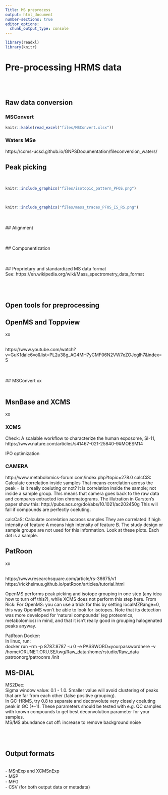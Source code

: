 ```yaml
---
Title: MS preprocess
output: html_document
number-sections: true
editor_options: 
  chunk_output_type: console
---
```


```r
library(readxl)
library(knitr)
```

# **Pre-processing HRMS data** {#MSPreprocess}

<br><br>

## Raw data conversion

### MSConvert

```r
knitr::kable(read_excel("files/MSConvert.xlsx"))

```

### Waters MSe

https://ccms-ucsd.github.io/GNPSDocumentation/fileconversion_waters/

## Peak picking

<br>

```r
knitr::include_graphics("files/isotopic_pattern_PFOS.png")

```

<br>

```r
knitr::include_graphics("files/mass_traces_PFOS_IS_RS.png")

```

<br><br> \## Alignment

<br><br> \## Componentization

<br><br> \## Proprietary and standardized MS data format <br> See: https://en.wikipedia.org/wiki/Mass_spectrometry_data_format

<br><br>

## Open tools for preprocessing

## OpenMS and Toppview

xx

<br> https://www.youtube.com/watch?v=GuK1daIc6vo&list=PL2u38g_AG4MH7yCMF06N2VW7eZOJcglh7&index=5

<br><br> \## MSConvert xx <br><br>

## MsnBase and XCMS

xx <br>

### XCMS

Check: A scalable workflow to characterize the human exposome, SI-11, https://www.nature.com/articles/s41467-021-25840-9#MOESM14

IPO optimization

### CAMERA

http://www.metabolomics-forum.com/index.php?topic=278.0 calcCiS: Calculate correlation inside samples That means correlation across the peak = is it really coeluting or not? It is correlation inside the sample; not inside a sample group. This means that camera goes back to the raw data and compares extracted ion chromatograms. The illutration in Carsten's paper show this: http://pubs.acs.org/doi/abs/10.1021/ac202450g This will fail if compounds are perfectly coeluting.

calcCaS: Calculate correlation accross samples They are correlated if high intensity of feature A means high intensity of feature B. The study design or sample groups are not used for this information. Look at these plots. Each dot is a sample.

## PatRoon

xx <br><br>

https://www.researchsquare.com/article/rs-36675/v1 <br> https://rickhelmus.github.io/patRoon/articles/tutorial.html <br>

OpenMS performs peak picking and isotope grouping in one step (any idea how to turn off this?), while XCMS does not perform this step here. From Rick: For OpenMS: you can use a trick for this by setting localMZRange=0, this way OpenMS won't be able to look for isotopes. Note that its detection was more developed for 'natural compounds' (eg proteomics, metabolomics) in mind, and that it isn't really good in grouping halogenated peaks anyway.

PatRoon Docker:\
In linux, run:\
docker run --rm -p 8787:8787 -u 0 -e PASSWORD=yourpasswordhere -v /home/ORUNET.ORU.SE/twg/Raw_data:/home/rstudio/Raw_data patroonorg/patroonrs /init

## MS-DIAL

MS2Dec: <br> Sigma window value: 0.1 - 1.0. Smaller value will avoid clustering of peaks that are far from each other (false positive grouping).\
In GC-HRMS, try 0.8 to separate and deconvolute very closely coeluting peak in GC (+-1). These parameters should be tested with e.g. QC samples with known compounds to get best deconvolution parameter for your samples. <br> MS/MS abundance cut off: increase to remove background noise

<br><br>

## Output formats

<br> - MSnExp and XCMSnExp <br> - MSP <br> - MFG <br> - CSV (for both output data or metadata) <br>


